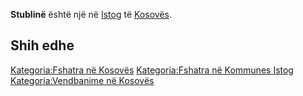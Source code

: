 {{Fshat në 
 | Emri                = Stublinë
 | EmriAlt                = 
 | NAME_SHORT_FORM=      
 | NAME_GENERIC=      
 | NAME_SORT_NAME_RO=      STUBLINE
 | FULL_NAME_RO = Stublinë
 | FULL_NAME_ND_RO=Stubline
 | SORT_NAME_RG=STUBLINE
 | FULL_NAME_RG=Stublinë
 | FULL_NAME_ND_RG=Stubline
 | SRP_NAME_SHORT_FORM=      
 | SRP_NAME_GENERIC=      
 | SRP_NAME_SORT_NAME_RO=      
 | SRP_FULL_NAME_RO = 
 | SRP_FULL_NAME_ND_RO=
 | SRP_SORT_NAME_RG=
 | SRP_FULL_NAME_RG=
 | SRP_FULL_NAME_ND_RG=
 | Emri (Rasa dhanore) = 
 | Figura              = 
 | Shteti              = Kosovo
 | Komuna              = Istog
 | Kodi postar         = 
 | Sipërfaqja          = 

 | Popullsia           = 

 | Regj. i popullsisë  = 
 | Dend. e popullsisë  = 
 | Faqja zyrtare       = 
 <!--- Koordinatat ----> 
 | Gjerësia            = 42.456389
 | Gjatësia            = 21.624722
 | Lartësia            = 
}}
'''Stublinë''' është një [[]] në [[Istog]] të [[Kosovës]].

<!-- == Gjeografia == -->
<!-- == Historia == -->
<!-- == Demografia == -->
== Shih edhe ==
{{Komuna Istog}}
{{Kosovo-Administrata-Cung}}

[[Kategoria:Fshatra në Kosovës]]
[[Kategoria:Fshatra në Kommunes Istog]]
[[Kategoria:Vendbanime në Kosovës]]